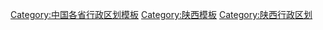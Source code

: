 [[Category:中国各省行政区划模板|Category:中国各省行政区划模板]]
[[Category:陕西模板|Category:陕西模板]]
[[Category:陕西行政区划|Category:陕西行政区划]]